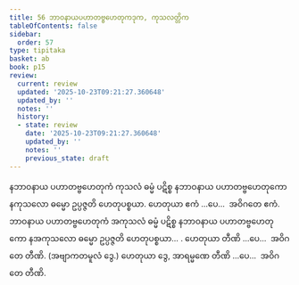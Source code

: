 ```yaml
---
title: 56 ဘာဝနာယပဟာတဗ္ဗဟေတုကဒုက, ကုသလတ္တိက
tableOfContents: false
sidebar:
  order: 57
type: tipitaka
basket: ab
book: p15
review:
  current: review
  updated: '2025-10-23T09:21:27.360648'
  updated_by: ''
  notes: ''
  history:
  - state: review
    date: '2025-10-23T09:21:27.360648'
    updated_by: ''
    notes: ''
    previous_state: draft
---
```



<ReviewStatus review={frontmatter.review} showDetails={true} />

<HypothesisAnnotation frontmatter={frontmatter} />

<DynamicBreadcrumb />

<Division number="65" book="p15" e="ch" v="40" p="233">

<Paragraph number="183" book="p15">
နဘာဝနာယ ပဟာတဗ္ဗဟေတုကံ ကုသလံ ဓမ္မံ ပဋိစ္စ နဘာဝနာယ ပဟာတဗ္ဗဟေတုကော နကုသလော ဓမ္မော ဥပ္ပဇ္ဇတိ ဟေတုပစ္စယာ. ဟေတုယာ ဧကံ …ပေ…  အဝိဂတေ ဧကံ.
</Paragraph>

<Paragraph number="184" book="p15">
ဘာဝနာယ ပဟာတဗ္ဗဟေတုကံ အကုသလံ ဓမ္မံ ပဋိစ္စ နဘာဝနာယ ပဟာတဗ္ဗဟေတုကော နအကုသလော ဓမ္မော ဥပ္ပဇ္ဇတိ ဟေတုပစ္စယာ… . ဟေတုယာ တီဏိ …ပေ…  အဝိဂတေ တီဏိ. (အဗျာကတမူလံ ဒွေ.) ဟေတုယာ ဒွေ, အာရမ္မဏေ တီဏိ …ပေ…  အဝိဂတေ တီဏိ.
</Paragraph>
</Division>